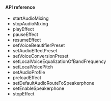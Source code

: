 <PlatformWrapper platform="ios">

#### API reference

- <Link to="{{Global.API_REF_IOS_ROOT_VOICE_SDK}}/class_irtcengine.html#api_irtcengine_startaudiomixing2">startAudioMixing</Link>

- <Link to="{{Global.API_REF_IOS_ROOT_VOICE_SDK}}/class_irtcengine.html#api_irtcengine_stopaudiomixing">stopAudioMixing</Link>

- <Link to="{{Global.API_REF_IOS_ROOT_VOICE_SDK}}/class_irtcengine.html#api_irtcengine_playeffect3">playEffect</Link>

- <Link to="{{Global.API_REF_IOS_ROOT_VOICE_SDK}}/class_irtcengine.html#api_irtcengine_pauseeffect">pauseEffect</Link>

- <Link to="{{Global.API_REF_IOS_ROOT_VOICE_SDK}}/class_irtcengine.html#api_irtcengine_resumeeffect">resumeEffect</Link>

- <Link to="{{Global.API_REF_IOS_ROOT_VOICE_SDK}}/class_irtcengine.html#api_irtcengine_setvoicebeautifierpreset">setVoiceBeautifierPreset</Link>

- <Link to="{{Global.API_REF_IOS_ROOT_VOICE_SDK}}/class_irtcengine.html#api_irtcengine_setaudioeffectpreset">setAudioEffectPreset</Link>

- <Link to="{{Global.API_REF_IOS_ROOT_VOICE_SDK}}/class_irtcengine.html#api_irtcengine_setvoiceconversionpreset">setVoiceConversionPreset</Link>

- <Link to="{{Global.API_REF_IOS_ROOT_VOICE_SDK}}/class_irtcengine.html#api_irtcengine_setlocalvoiceequalization">setLocalVoiceEqualizationOfBandFrequency</Link>

- <Link to="{{Global.API_REF_IOS_ROOT_VOICE_SDK}}/class_irtcengine.html#api_irtcengine_setlocalvoicepitch">setLocalVoicePitch</Link>

- <Link to="{{Global.API_REF_IOS_ROOT_VOICE_SDK}}/class_irtcengine.html#api_irtcengine_setaudioprofile2">setAudioProfile</Link>

- <Link to="{{Global.API_REF_IOS_ROOT_VOICE_SDK}}/class_irtcengine.html#api_irtcengine_preloadeffect">preloadEffect</Link>

- <Link to="{{Global.API_REF_IOS_ROOT_VOICE_SDK}}/class_irtcengine.html#api_irtcengine_setdefaultaudioroutetospeakerphone">setDefaultAudioRouteToSpeakerphone</Link>

- <Link to="{{Global.API_REF_IOS_ROOT_VOICE_SDK}}/class_irtcengine.html#api_irtcengine_setenablespeakerphone">setEnableSpeakerphone</Link>

- <Link to="{{Global.API_REF_IOS_ROOT_VOICE_SDK}}/class_irtcengine.html#api_irtcengine_stopeffect">stopEffect</Link>

</PlatformWrapper>
